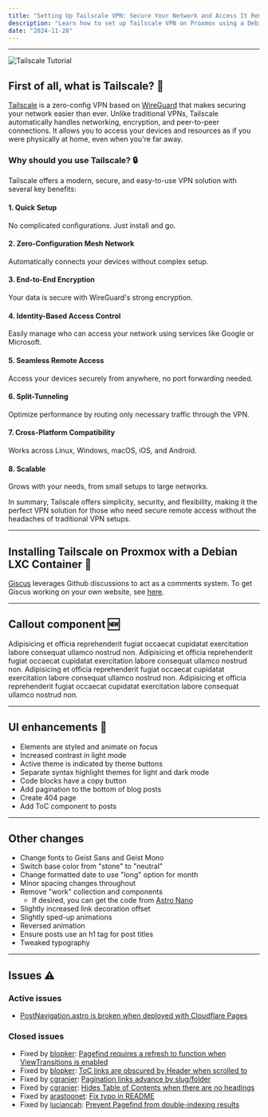 ```yaml
---
title: "Setting Up Tailscale VPN: Secure Your Network and Access It Remotely"
description: "Learn how to set up Tailscale VPN on Proxmox using a Debian LXC container. Protect your network from unauthorized access while enabling secure remote connections to your local resources."
date: "2024-11-28"
---
```



---

![Tailscale Tutorial](/tailscale-tutorial.jpg)

## First of all, what is Tailscale? 🤔

[Tailscale](https://tailscale.com/) is a zero-config VPN based on [WireGuard](https://www.wireguard.com/) that makes securing your network easier than ever. Unlike traditional VPNs, Tailscale automatically handles networking, encryption, and peer-to-peer connections. It allows you to access your devices and resources as if you were physically at home, even when you're far away.

### Why should you use Tailscale? 🔒

Tailscale offers a modern, secure, and easy-to-use VPN solution with several key benefits:

#### 1. **Quick Setup**
No complicated configurations. Just install and go.

#### 2. **Zero-Configuration Mesh Network**
Automatically connects your devices without complex setup.

#### 3. **End-to-End Encryption**
Your data is secure with WireGuard's strong encryption.

#### 4. **Identity-Based Access Control**
Easily manage who can access your network using services like Google or Microsoft.

#### 5. **Seamless Remote Access**
Access your devices securely from anywhere, no port forwarding needed.

#### 6. **Split-Tunneling**
Optimize performance by routing only necessary traffic through the VPN.

#### 7. **Cross-Platform Compatibility**
Works across Linux, Windows, macOS, iOS, and Android.

#### 8. **Scalable**
Grows with your needs, from small setups to large networks.

<Callout>
In summary, Tailscale offers simplicity, security, and flexibility, making it the perfect VPN solution for those who need secure remote access without the headaches of traditional VPN setups.
</Callout>

---

## Installing Tailscale on Proxmox with a Debian LXC Container 🚀

[Giscus](https://giscus.app) leverages Github discussions to act as a comments system. To get Giscus working on your own website, see [here](/blog/01-getting-started#deploy-the-site).

---

## Callout component 🆕

<Callout>
  Adipisicing et officia reprehenderit fugiat occaecat cupidatat exercitation
  labore consequat ullamco nostrud non.
</Callout>

<Callout type="info">
  Adipisicing et officia reprehenderit fugiat occaecat cupidatat exercitation
  labore consequat ullamco nostrud non.
</Callout>

<Callout type="warning">
  Adipisicing et officia reprehenderit fugiat occaecat cupidatat exercitation
  labore consequat ullamco nostrud non.
</Callout>

<Callout type="error">
  Adipisicing et officia reprehenderit fugiat occaecat cupidatat exercitation
  labore consequat ullamco nostrud non.
</Callout>

---

## UI enhancements 🎨

- Elements are styled and animate on focus
- Increased contrast in light mode
- Active theme is indicated by theme buttons
- Separate syntax highlight themes for light and dark mode
- Code blocks have a copy button
- Add pagination to the bottom of blog posts
- Create 404 page
- Add ToC component to posts

---

## Other changes

- Change fonts to Geist Sans and Geist Mono
- Switch base color from "stone" to "neutral"
- Change formatted date to use "long" option for month
- Minor spacing changes throughout
- Remove "work" collection and components
  - If desired, you can get the code from [Astro Nano](https://github.com/markhorn-dev/astro-nano)
- Slightly increased link decoration offset
- Slightly sped-up animations
- Reversed animation
- Ensure posts use an h1 tag for post titles
- Tweaked typography

---

## Issues ⚠️

### Active issues

- [PostNavigation.astro is broken when deployed with Cloudflare Pages](https://github.com/trevortylerlee/astro-micro/issues/39)

### Closed issues

- Fixed by [blopker](https://github.com/blopker): [Pagefind requires a refresh to function when ViewTransitions is enabled](https://github.com/trevortylerlee/astro-micro/issues/7)
- Fixed by [blopker](https://github.com/blopker): [ToC links are obscured by Header when scrolled to](https://github.com/trevortylerlee/astro-micro/issues/4)
- Fixed by [cgranier](https://github.com/cgranier): [Pagination links advance by slug/folder](https://github.com/trevortylerlee/astro-micro/issues/26)
- Fixed by [cgranier](https://github.com/cgranier): [Hides Table of Contents when there are no headings](https://github.com/trevortylerlee/astro-micro/pull/30)
- Fixed by [arastoonet](https://github.com/arastoonet): [Fix typo in README](https://github.com/trevortylerlee/astro-micro/pull/19)
- Fixed by [luciancah](https://github.com/luciancah): [Prevent Pagefind from double-indexing results](https://github.com/trevortylerlee/astro-micro/issues/40)

